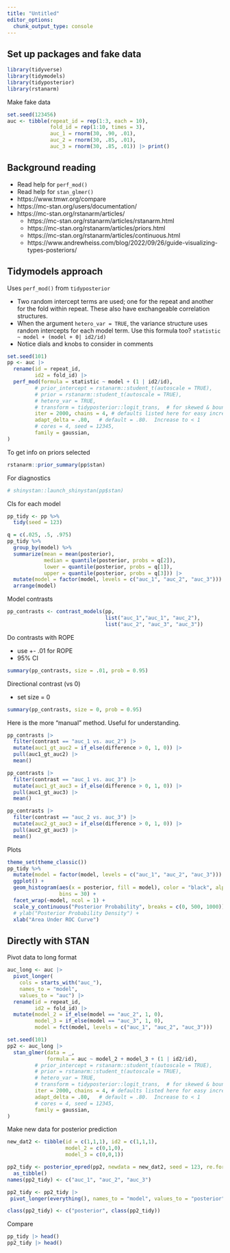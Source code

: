 ```yaml
---
title: "Untitled"
editor_options: 
  chunk_output_type: console
---
```


## Set up packages and fake data
```r
library(tidyverse)
library(tidymodels)
library(tidyposterior)
library(rstanarm)
```

Make fake data
```r
set.seed(123456)
auc <- tibble(repeat_id = rep(1:3, each = 10),
              fold_id = rep(1:10, times = 3),
              auc_1 = rnorm(30, .90, .01),
              auc_2 = rnorm(30, .85, .01),
              auc_3 = rnorm(30, .85, .01)) |> print()
```

## Background reading

* Read help for `perf_mod()`
* Read help for `stan_glmer()`
* https://www.tmwr.org/compare
* https://mc-stan.org/users/documentation/
* https://mc-stan.org/rstanarm/articles/
  * https://mc-stan.org/rstanarm/articles/rstanarm.html
  * https://mc-stan.org/rstanarm/articles/priors.html
  * https://mc-stan.org/rstanarm/articles/continuous.html
  * https://www.andrewheiss.com/blog/2022/09/26/guide-visualizing-types-posteriors/
  
## Tidymodels approach

Uses `perf_mod()` from `tidyposterior`

* Two random intercept terms are used; one for the repeat and another for the fold within repeat. These also have exchangeable correlation structures.
* When the argument `hetero_var = TRUE`, the variance structure uses random intercepts for each model term. Use this formula too? `statistic ~ model + (model + 0| id2/id)`
* Notice dials and knobs to consider in comments
```r
set.seed(101)
pp <- auc |> 
  rename(id = repeat_id,
         id2 = fold_id) |> 
  perf_mod(formula = statistic ~ model + (1 | id2/id),
         # prior_intercept = rstanarm::student_t(autoscale = TRUE),
         # prior = rstanarm::student_t(autoscale = TRUE),
         # hetero_var = TRUE,
         # transform = tidyposterior::logit_trans,  # for skewed & bounded AUC
         iter = 2000, chains = 4, # defaults listed here for easy increase  
         adapt_delta = .80,   # default = .80.  Increase to < 1
         # cores = 4, seed = 12345,
         family = gaussian, 
)  
```


To get info on priors selected
```r
rstanarm::prior_summary(pp$stan)
```

For diagnostics
```r
# shinystan::launch_shinystan(pp$stan)
```

CIs for each model
```r
pp_tidy <- pp %>% 
  tidy(seed = 123)

q = c(.025, .5, .975)
pp_tidy %>% 
  group_by(model) %>% 
  summarize(mean = mean(posterior),
            median = quantile(posterior, probs = q[2]),
            lower = quantile(posterior, probs = q[1]), 
            upper = quantile(posterior, probs = q[3])) |> 
  mutate(model = factor(model, levels = c("auc_1", "auc_2", "auc_3"))) |> 
  arrange(model)
```


Model contrasts
```r
pp_contrasts <- contrast_models(pp, 
                                list("auc_1","auc_1", "auc_2"), 
                                list("auc_2", "auc_3", "auc_3"))
```

Do contrasts with ROPE

* use +- .01 for ROPE
* 95% CI
```r
summary(pp_contrasts, size = .01, prob = 0.95)
```

Directional contrast (vs 0)

* set size = 0
```r
summary(pp_contrasts, size = 0, prob = 0.95)
```

Here is the more "manual" method.  Useful for understanding.
```r
pp_contrasts |> 
  filter(contrast == "auc_1 vs. auc_2") |> 
  mutate(auc1_gt_auc2 = if_else(difference > 0, 1, 0)) |>
  pull(auc1_gt_auc2) |> 
  mean()

pp_contrasts |> 
  filter(contrast == "auc_1 vs. auc_3") |> 
  mutate(auc1_gt_auc3 = if_else(difference > 0, 1, 0)) |>
  pull(auc1_gt_auc3) |> 
  mean()

pp_contrasts |> 
  filter(contrast == "auc_2 vs. auc_3") |> 
  mutate(auc2_gt_auc3 = if_else(difference > 0, 1, 0)) |>
  pull(auc2_gt_auc3) |> 
  mean()
```


Plots
```r
theme_set(theme_classic()) 
pp_tidy %>% 
  mutate(model = factor(model, levels = c("auc_1", "auc_2", "auc_3"))) %>%
  ggplot() + 
  geom_histogram(aes(x = posterior, fill = model), color = "black", alpha = .4, 
                 bins = 30) +
  facet_wrap(~model, ncol = 1) +
  scale_y_continuous("Posterior Probability", breaks = c(0, 500, 1000)) +
  # ylab("Posterior Probability Density") +
  xlab("Area Under ROC Curve")
```

## Directly with STAN

Pivot data to long format
```r
auc_long <- auc |> 
  pivot_longer(
    cols = starts_with("auc_"),
    names_to = "model",
    values_to = "auc") |> 
  rename(id = repeat_id,
         id2 = fold_id) |> 
  mutate(model_2 = if_else(model == "auc_2", 1, 0),
         model_3 = if_else(model == "auc_3", 1, 0),
         model = fct(model, levels = c("auc_1", "auc_2", "auc_3")))
```

```r
set.seed(101)
pp2 <- auc_long |> 
  stan_glmer(data = _,
             formula = auc ~ model_2 + model_3 + (1 | id2/id),
         # prior_intercept = rstanarm::student_t(autoscale = TRUE),
         # prior = rstanarm::student_t(autoscale = TRUE),
         # hetero_var = TRUE,
         # transform = tidyposterior::logit_trans,  # for skewed & bounded AUC
         iter = 2000, chains = 4, # defaults listed here for easy increase  
         adapt_delta = .80,   # default = .80.  Increase to < 1
         # cores = 4, seed = 12345,
         family = gaussian, 
)  
```

Make new data for posterior prediction
```r
new_dat2 <- tibble(id = c(1,1,1), id2 = c(1,1,1), 
                   model_2 = c(0,1,0),
                   model_3 = c(0,0,1))
```
 
```r
pp2_tidy <- posterior_epred(pp2, newdata = new_dat2, seed = 123, re.form = NA) |> 
  as_tibble()
names(pp2_tidy) <- c("auc_1", "auc_2", "auc_3") 

pp2_tidy <- pp2_tidy |> 
 pivot_longer(everything(), names_to = "model", values_to = "posterior")

class(pp2_tidy) <- c("posterior", class(pp2_tidy))
```

Compare
```r
pp_tidy |> head()
pp2_tidy |> head()
```